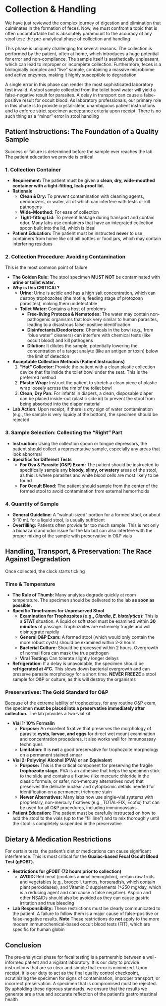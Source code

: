 # Collection & Handling {-}

We have just reviewed the complex journey of digestion and elimination that culminates in the formation of feces. Now, we must confront a topic that is often uncomfortable but is absolutely paramount to the accuracy of any stool test: the pre-analytical phase of collection and handling

This phase is uniquely challenging for several reasons. The collection is performed by the patient, often at home, which introduces a huge potential for error and non-compliance. The sample itself is aesthetically unpleasant, which can lead to improper or incomplete collection. Furthermore, feces is a biologically complex and "live" sample, containing a massive microbiome and active enzymes, making it highly susceptible to degradation

A single error in this phase can render the most sophisticated laboratory test invalid. A stool sample collected from the toilet bowl water will yield a false-negative result for parasites. A delay in transport can cause a false-positive result for occult blood. As laboratory professionals, our primary role in this phase is to provide crystal-clear, unambiguous patient instructions and to enforce strict specimen acceptance criteria upon receipt. There is no such thing as a "minor" error in stool handling

## **Patient Instructions: The Foundation of a Quality Sample** {-}

Success or failure is determined before the sample ever reaches the lab. The patient education we provide is critical

### **1. Collection Container** {-}

*   **Requirement:** The patient must be given a **clean, dry, wide-mouthed container with a tight-fitting, leak-proof lid.**
*   **Rationale**
    *   **Clean & Dry:** To prevent contamination with cleaning agents, deodorizers, or water, all of which can interfere with tests or kill pathogens
    *   **Wide-Mouthed:** For ease of collection
    *   **Tight-fitting Lid:** To prevent leakage during transport and contain odor. Many labs use containers that have an integrated collection spoon built into the lid, which is ideal
*   **Patient Education:** The patient must be instructed **never** to use containers from home like old pill bottles or food jars, which may contain interfering residues

### **2. Collection Procedure: Avoiding Contamination** {-}

This is the most common point of failure

*   **The Golden Rule:** The stool specimen **MUST NOT** be contaminated with **urine or toilet water.**
*   **Why is this CRITICAL?**
    *   **Urine:** Urine is acidic and has a high salt concentration, which can destroy trophozoites (the motile, feeding stage of protozoan parasites), making them undetectable
    *   **Toilet Water:** Contains a host of problems
        *   **Free-living Protozoa & Nematodes:** The water may contain non-pathogenic organisms that look very similar to human parasites, leading to a disastrous false-positive identification
        *   **Disinfectants/Deodorizers:** Chemicals in the bowl (e.g., from "blue water" cleaners) can interfere with chemical tests (like occult blood) and kill pathogens
        *   **Dilution:** It dilutes the sample, potentially lowering the concentration of a target analyte (like an antigen or toxin) below the limit of detection
*   **Acceptable Collection Methods (Patient Instructions)**
    1.  **"Hat" Collector:** Provide the patient with a clean plastic collection device that fits inside the toilet bowl under the seat. This is the preferred method
    2.  **Plastic Wrap:** Instruct the patient to stretch a clean piece of plastic wrap loosely across the rim of the toilet bowl
    3.  **Clean, Dry Pan:** For infants in diapers, a clean, disposable diaper can be placed inside-out (plastic side in) to prevent the stool from being absorbed into the diaper material
*   **Lab Action:** Upon receipt, if there is *any* sign of water contamination (e.g., the sample is very liquidy at the bottom), the specimen should be rejected

### **3. Sample Selection: Collecting the "Right" Part** {-}

*   **Instruction:** Using the collection spoon or tongue depressors, the patient should collect a representative sample, especially any areas that look abnormal
*   **Specifics for Different Tests**
    *   **For Ova & Parasite (O&P) Exam:** The patient should be instructed to specifically sample any **bloody, slimy, or watery** areas of the stool, as this is where parasites and white blood cells are most likely to be found
    *   **For Occult Blood:** The patient should sample from the center of the formed stool to avoid contamination from external hemorrhoids

### **4. Quantity of Sample** {-}

*   **General Guideline:** A "walnut-sized" portion for a formed stool, or about 5-10 mL for a liquid stool, is usually sufficient
*   **Overfilling:** Patients often provide far too much sample. This is not only a biohazard and odor issue for the lab but can also interfere with the proper mixing of the sample with preservative in O&P vials

## **Handling, Transport, & Preservation: The Race Against Degradation** {-}

Once collected, the clock starts ticking

### **Time & Temperature** {-}

*   **The Rule of Thumb:** Many analytes degrade quickly at room temperature. The specimen should be delivered to the lab **as soon as possible.**
*   **Specific Timeframes for Unpreserved Stool**
    *   **Examination for Trophozoites (e.g., *Giardia*, *E. histolytica*):** This is a **STAT** situation. A liquid or soft stool must be examined within **30 minutes** of passage. Trophozoites are extremely fragile and will disintegrate rapidly
    *   **General O&P Exam:** A formed stool (which would only contain the more robust cysts) should be examined within 2-3 hours
    *   **Bacterial Culture:** Should be processed within 2 hours. Overgrowth of normal flora can mask the true pathogen
    *   **Viral Testing:** Can tolerate slightly longer delays
*   **Refrigeration:** If a delay is unavoidable, the specimen should be **refrigerated at 4°C.** This slows down bacterial overgrowth and can preserve parasite morphology for a short time. **NEVER FREEZE** a stool sample for O&P or culture, as this will destroy the organisms

### **Preservatives: The Gold Standard for O&P** {-}

Because of the extreme lability of trophozoites, for any routine O&P exam, the specimen **must be placed into a preservative immediately after collection.** The lab provides a two-vial kit

*   **Vial 1: 10% Formalin**
    *   **Purpose:** An excellent fixative that preserves the morphology of parasite **cysts, larvae, and eggs** for direct wet mount examination and concentration procedures. It also works well for immunoassay techniques
    *   **Limitation:** It is **not** a good preservative for trophozoite morphology on a permanent stained smear

*   **Vial 2: Polyvinyl Alcohol (PVA) or an Equivalent**
    *   **Purpose:** This is the critical component for preserving the fragile **trophozoite stage.** PVA is an adhesive that helps the specimen stick to the slide and contains a fixative (like mercuric chloride in the classic formula, or safer, non-mercury alternatives now) that preserves the delicate nuclear and cytoplasmic details needed for identification on a permanent trichrome stain
    *   **Newer Alternatives:** Many labs now use single-vial systems with proprietary, non-mercury fixatives (e.g., TOTAL-FIX, Ecofix) that can be used for all O&P procedures, including immunoassays

*   **Patient Education:** The patient must be carefully instructed on how to add the stool to the vials (up to the "fill line") and to mix thoroughly until the stool is completely suspended in the preservative

## **Dietary & Medication Restrictions** {-}

For certain tests, the patient's diet or medications can cause significant interference. This is most critical for the **Guaiac-based Fecal Occult Blood Test (gFOBT).**

*   **Restrictions for gFOBT (72 hours prior to collection)**
    *   **AVOID:** Red meat (contains animal hemoglobin), certain raw fruits and vegetables (e.g., broccoli, turnips, horseradish, which contain plant peroxidases), and Vitamin C supplements (>250 mg/day, which is a reducing agent and can cause a false negative). Aspirin and other NSAIDs should also be avoided as they can cause gastric irritation and true bleeding
*   **Lab Responsibility:** These restrictions must be clearly communicated to the patient. A failure to follow them is a major cause of false-positive or false-negative results. **Note** These restrictions do **not** apply to the more modern immunochemical-based occult blood tests (FIT), which are specific for human globin

## **Conclusion** {-}

The pre-analytical phase for fecal testing is a partnership between a well-informed patient and a vigilant laboratory. It is our duty to provide instructions that are so clear and simple that error is minimized. Upon receipt, it is our duty to act as the final quality control checkpoint, scrutinizing the specimen for signs of contamination, improper transport, or incorrect preservation. A specimen that is compromised must be rejected. By upholding these rigorous standards, we ensure that the results we generate are a true and accurate reflection of the patient's gastrointestinal health

